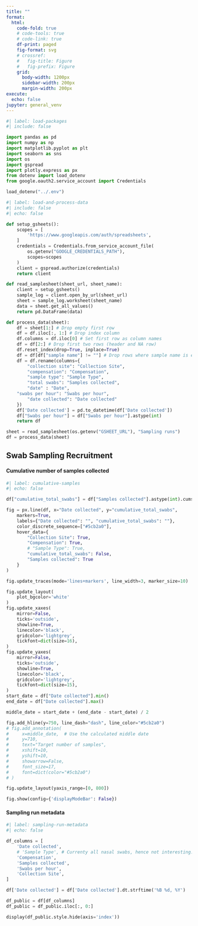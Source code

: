 ```yaml
---
title: ""
format:
  html:
    code-fold: true
    # code-tools: true
    # code-link: true
    df-print: paged
    fig-format: svg
    # crossref:
    #   fig-title: Figure
    #   fig-prefix: Figure
    grid:
      body-width: 1200px
      sidebar-width: 200px
      margin-width: 200px
execute:
  echo: false
jupyter: general_venv
---
```


```python
#| label: load-packages
#| include: false

import pandas as pd
import numpy as np
import matplotlib.pyplot as plt
import seaborn as sns
import os
import gspread
import plotly.express as px
from dotenv import load_dotenv
from google.oauth2.service_account import Credentials

load_dotenv("../.env")
```

```python
#| label: load-and-process-data
#| include: false
#| echo: false

def setup_gsheets():
    scopes = [
        'https://www.googleapis.com/auth/spreadsheets',
    ]
    credentials = Credentials.from_service_account_file(
        os.getenv("GOOGLE_CREDENTIALS_PATH"),
        scopes=scopes
    )
    client = gspread.authorize(credentials)
    return client

def read_samplesheet(sheet_url, sheet_name):
    client = setup_gsheets()
    sample_log = client.open_by_url(sheet_url)
    sheet = sample_log.worksheet(sheet_name)
    data = sheet.get_all_values()
    return pd.DataFrame(data)

def process_data(sheet):
    df = sheet[1:] # Drop empty first row
    df = df.iloc[:, 1:] # Drop index column
    df.columns = df.iloc[0] # Set first row as column names
    df = df[2:] # Drop first two rows (header and NA row)
    df.reset_index(drop=True, inplace=True)
    df = df[df["sample name"] != ""] # Drop rows where sample name is empty
    df = df.rename(columns={
        "collection site": "Collection Site",
        "compensation": "Compensation",
        "sample type": "Sample Type",
        "total swabs": "Samples collected",
        "date" : "Date",
    "swabs per hour": "Swabs per hour",
        "date collected": "Date collected"
    })
    df['Date collected'] = pd.to_datetime(df['Date collected'])
    df["Swabs per hour"] = df["Swabs per hour"].astype(int)
    return df

sheet = read_samplesheet(os.getenv("GSHEET_URL"), "Sampling runs")
df = process_data(sheet)
```

## Swab Sampling Recruitment

#### Cumulative number of samples collected

```python
#| label: cumulative-samples
#| echo: false

df["cumulative_total_swabs"] = df["Samples collected"].astype(int).cumsum()

fig = px.line(df, x="Date collected", y="cumulative_total_swabs",
    markers=True,
    labels={"Date collected": "", "cumulative_total_swabs": ""},
    color_discrete_sequence=["#5cb2a0"],
    hover_data={
        "Collection Site": True,
        "Compensation": True,
        # "Sample Type": True,
        "cumulative_total_swabs": False,
        "Samples collected": True
    }
)

fig.update_traces(mode='lines+markers', line_width=3, marker_size=10)

fig.update_layout(
    plot_bgcolor='white'
)
fig.update_xaxes(
    mirror=False,
    ticks='outside',
    showline=True,
    linecolor='black',
    gridcolor='lightgrey',
    tickfont=dict(size=16),
)
fig.update_yaxes(
    mirror=False,
    ticks='outside',
    showline=True,
    linecolor='black',
    gridcolor='lightgrey',
    tickfont=dict(size=15),
)
start_date = df["Date collected"].min()
end_date = df["Date collected"].max()

middle_date = start_date + (end_date - start_date) / 2

fig.add_hline(y=750, line_dash="dash", line_color="#5cb2a0")
# fig.add_annotation(
#     x=middle_date,  # Use the calculated middle date
#     y=710,
#     text="Target number of samples",
#     xshift=10,
#     yshift=10,
#     showarrow=False,
#     font_size=17,
#     font=dict(color="#5cb2a0")
# )

fig.update_layout(yaxis_range=[0, 800])

fig.show(config={'displayModeBar': False})
```



#### Sampling run metadata
```python
#| label: sampling-run-metadata
#| echo: false

df_columns = [
    'Date collected',
    # 'Sample Type', # Currenty all nasal swabs, hence not interesting.
    'Compensation',
    'Samples collected',
    'Swabs per hour',
    'Collection Site',
]

df['Date collected'] = df['Date collected'].dt.strftime('%B %d, %Y')

df_public = df[df_columns]
df_public = df_public.iloc[:, 0:]

display(df_public.style.hide(axis='index'))

```